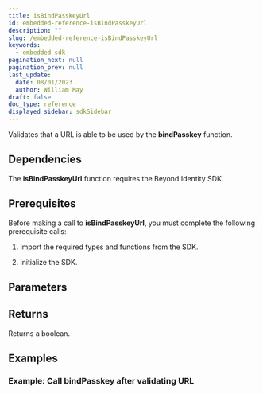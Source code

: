 ```yaml
---
title: isBindPasskeyUrl
id: embedded-reference-isBindPasskeyUrl
description: ""
slug: /embedded-reference-isBindPasskeyUrl
keywords:
  - embedded sdk
pagination_next: null
pagination_prev: null
last_update:
  date: 08/01/2023
  author: William May
draft: false
doc_type: reference
displayed_sidebar: sdkSidebar
---
```


Validates that a URL is able to be used by the **bindPasskey** function.

## Dependencies

The **isBindPasskeyUrl** function requires the Beyond Identity SDK.

<InstallationAll />

## Prerequisites

Before making a call to **isBindPasskeyUrl**, you must complete the following prerequisite calls:

1. Import the required types and functions from the SDK.

  <ImportAll />

2. Initialize the SDK.

  <InitializeAll />

## Parameters

<IsBindPasskeyUrlParametersAll />

## Returns

Returns a boolean.

## Examples

### Example: Call **bindPasskey** after validating URL

<IsBindPasskeyUrlAll />


